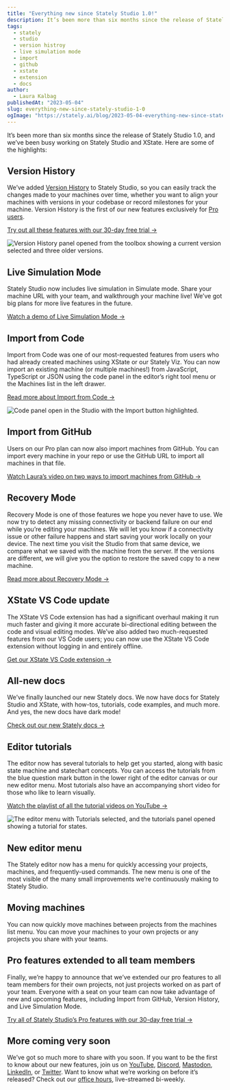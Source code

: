 ```yaml
---
title: "Everything new since Stately Studio 1.0!"
description: It’s been more than six months since the release of Stately Studio 1.0, and we’ve been busy working on Stately Studio and XState. Here are some of the highlights.
tags:
  - stately
  - studio
  - version histroy
  - live simulation mode
  - import
  - github
  - xstate
  - extension
  - docs
author:
  - Laura Kalbag
publishedAt: "2023-05-04"
slug: everything-new-since-stately-studio-1-0
ogImage: "https://stately.ai/blog/2023-05-04-everything-new-since-stately-studio-1-0.png"
---
```


It’s been more than six months since the release of Stately Studio 1.0, and we’ve been busy working on Stately Studio and XState. Here are some of the highlights:

## Version History

We’ve added [Version History](https://stately.ai/blog/track-changes-as-you-work-with-version-history) to Stately Studio, so you can easily track the changes made to your machines over time, whether you want to align your machines with versions in your codebase or record milestones for your machine. Version History is the first of our new features exclusively for [Pro users](https://stately.ai/docs/studio-pro-plan).

[Try out all these features with our 30-day free trial →](https://stately.ai/pricing)

![Version History panel opened from the toolbox showing a current version selected and three older versions.](./2023-05-04-version-history.png)

## Live Simulation Mode

Stately Studio now includes live simulation in Simulate mode. Share your machine URL with your team, and walkthrough your machine live! We’ve got big plans for more live features in the future.

[Watch a demo of Live Simulation Mode →](https://www.youtube.com/live/ysB2oKIig-k?feature=share&t=2824)

## Import from Code

Import from Code was one of our most-requested features from users who had already created machines using XState or our Stately Viz. You can now import an existing machine (or multiple machines!) from JavaScript, TypeScript or JSON using the code panel in the editor’s right tool menu or the Machines list in the left drawer.

[Read more about Import from Code →](https://stately.ai/blog/new-in-the-studio-import-from-code)

![Code panel open in the Studio with the Import button highlighted.](./2023-05-04-import-from-code.png)

## Import from GitHub

Users on our Pro plan can now also import machines from GitHub. You can import every machine in your repo or use the GitHub URL to import all machines in that file.

[Watch Laura’s video on two ways to import machines from GitHub →](https://www.youtube.com/watch?v=5OAxh0SG18Y)

## Recovery Mode

Recovery Mode is one of those features we hope you never have to use. We now try to detect any missing connectivity or backend failure on our end while you’re editing your machines. We will let you know if a connectivity issue or other failure happens and start saving your work locally on your device. The next time you visit the Studio from that same device, we compare what we saved with the machine from the server. If the versions are different, we will give you the option to restore the saved copy to a new machine.

[Read more about Recovery Mode →](https://stately.ai/blog/new-in-the-studio-machine-restore)

## XState VS Code update

The XState VS Code extension has had a significant overhaul making it run much faster and giving it more accurate bi-directional editing between the code and visual editing modes. We’ve also added two much-requested features from our VS Code users; you can now use the XState VS Code extension without logging in and entirely offline.

[Get our XState VS Code extension →](https://marketplace.visualstudio.com/items?itemName=statelyai.stately-vscode)

## All-new docs

We’ve finally launched our new Stately docs. We now have docs for Stately Studio and XState, with how-tos, tutorials, code examples, and much more. And yes, the new docs have dark mode!

[Check out our new Stately docs →](https://stately.ai/docs)

## Editor tutorials

The editor now has several tutorials to help get you started, along with basic state machine and statechart concepts. You can access the tutorials from the blue question mark button in the lower right of the editor canvas or our new editor menu. Most tutorials also have an accompanying short video for those who like to learn visually.

[Watch the playlist of all the tutorial videos on YouTube →](https://www.youtube.com/watch?v=Aixi0e53qAE&list=PLvWgkXBB3dd4I_l-djWVU2UGPyBgKfnTQ)

![The editor menu with Tutorials selected, and the tutorials panel opened showing a tutorial for states.](./2023-05-04-tutorials.png)

## New editor menu

The Stately editor now has a menu for quickly accessing your projects, machines, and frequently-used commands. The new menu is one of the most visible of the many small improvements we’re continuously making to Stately Studio.

## Moving machines

You can now quickly move machines between projects from the machines list menu. You can move your machines to your own projects or any projects you share with your teams.

## Pro features extended to all team members

Finally, we’re happy to announce that we’ve extended our pro features to all team members for their own projects, not just projects worked on as part of your team. Everyone with a seat on your team can now take advantage of new and upcoming features, including Import from GitHub, Version History, and Live Simulation Mode.

[Try all of Stately Studio’s Pro features with our 30-day free trial →](https://stately.ai/pricing)

## More coming very soon

We’ve got so much more to share with you soon. If you want to be the first to know about our new features, join us on [YouTube](https://www.youtube.com/c/statelyai), [Discord](https://discord.gg/xstate), [Mastodon](https://social.stately.ai/@stately), [LinkedIn](https://www.linkedin.com/company/statelyai), or [Twitter](https://twitter.com/statelyai). Want to know what we’re working on before it’s released? Check out our [office hours](https://www.youtube.com/watch?v=PfUIqTkDkfI&list=PLvWgkXBB3dd6PXbSoctwDXjWX-AQrxhds), live-streamed bi-weekly.
